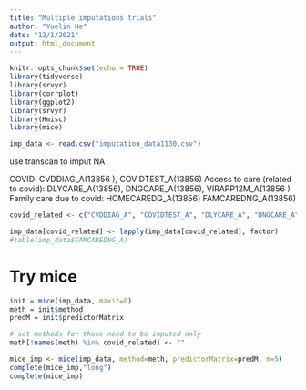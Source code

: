 ```yaml
---
title: "Multiple imputations trials"
author: "Yuelin He"
date: "12/1/2021"
output: html_document
---
```


```r
knitr::opts_chunk$set(echo = TRUE)
library(tidyverse)
library(srvyr)
library(corrplot)
library(ggplot2)
library(srvyr)
library(Hmisc)
library(mice)
```


```r
imp_data <- read.csv("imputation_data1130.csv")
```



use transcan to imput NA

COVID: CVDDIAG_A(13856 ), COVIDTEST_A(13856) 
Access to care (related to covid): DLYCARE_A(13856), DNGCARE_A(13856), VIRAPP12M_A(13856 )
Family care due to covid: HOMECAREDG_A(13856) FAMCAREDNG_A(13856)

```r
covid_related <- c("CVDDIAG_A", "COVIDTEST_A", "DLYCARE_A", "DNGCARE_A", "VIRAPP12M_A", "HOMECAREDG_A", "FAMCAREDNG_A")
```


```r
imp_data[covid_related] <- lapply(imp_data[covid_related], factor) 
#table(imp_data$FAMCAREDNG_A)
```

# Try mice

```r
init = mice(imp_data, maxit=0) 
meth = init$method
predM = init$predictorMatrix

# set methods for those need to be imputed only
meth[!names(meth) %in% covid_related] <- ""

mice_imp <- mice(imp_data, method=meth, predictorMatrix=predM, m=5)
complete(mice_imp,"long")
complete(mice_imp)
```
